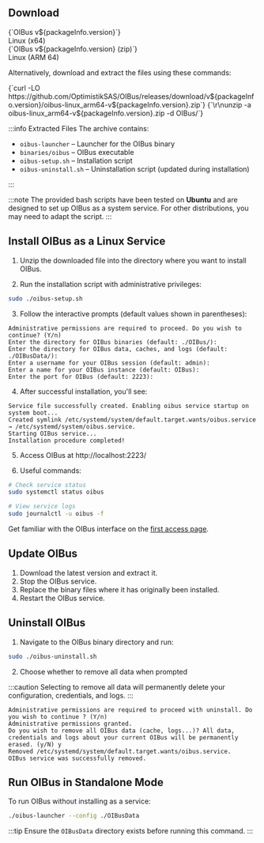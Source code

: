 
## Download

<div style={{ display: 'flex', justifyContent: 'space-around' }}>
  <DownloadButton
    link={`https://github.com/OptimistikSAS/OIBus/releases/download/v${packageInfo.version}/oibus-linux_x64-v${packageInfo.version}.zip`}
  >
    <div>
      <div>{`OIBus v${packageInfo.version}`}</div>
      <div>Linux (x64)</div>
    </div>
  </DownloadButton>
  <DownloadButton
    link={`https://github.com/OptimistikSAS/OIBus/releases/download/v${packageInfo.version}/oibus-linux_arm64-v${packageInfo.version}.zip`}
  >
    <div>
      <div>{`OIBus v${packageInfo.version} (zip)`}</div>
      <div>Linux (ARM 64)</div>
    </div>
  </DownloadButton>
</div>

Alternatively, download and extract the files using these commands:

<CodeBlock language="bash">
  {`curl -LO https://github.com/OptimistikSAS/OIBus/releases/download/v${packageInfo.version}/oibus-linux_arm64-v${packageInfo.version}.zip`}
  {`\r\nunzip -a oibus-linux_arm64-v${packageInfo.version}.zip -d OIBus/`}
</CodeBlock>

:::info Extracted Files
The archive contains:

- `oibus-launcher` – Launcher for the OIBus binary
- `binaries/oibus` – OIBus executable
- `oibus-setup.sh` – Installation script
- `oibus-uninstall.sh` – Uninstallation script (updated during installation)

:::

:::note
The provided bash scripts have been tested on **Ubuntu** and are designed to set up OIBus as a system service. For other distributions, you may need to adapt the script.
:::

## Install OIBus as a Linux Service

1. Unzip the downloaded file into the directory where you want to install OIBus.

2. Run the installation script with administrative privileges:

```bash
sudo ./oibus-setup.sh
```

3. Follow the interactive prompts (default values shown in parentheses):

```
Administrative permissions are required to proceed. Do you wish to continue? (Y/n)
Enter the directory for OIBus binaries (default: ./OIBus/):
Enter the directory for OIBus data, caches, and logs (default: ./OIBusData/):
Enter a username for your OIBus session (default: admin):
Enter a name for your OIBus instance (default: OIBus):
Enter the port for OIBus (default: 2223):
```

4. After successful installation, you'll see:

```
Service file successfully created. Enabling oibus service startup on system boot...
Created symlink /etc/systemd/system/default.target.wants/oibus.service → /etc/systemd/system/oibus.service.
Starting OIBus service...
Installation procedure completed!
```

5. Access OIBus at http://localhost:2223/

6. Useful commands:

```bash
# Check service status
sudo systemctl status oibus

# View service logs
sudo journalctl -u oibus -f
```

Get familiar with the OIBus interface on the [first access page](./first-access.mdx).

## Update OIBus

1. Download the latest version and extract it.
2. Stop the OIBus service.
3. Replace the binary files where it has originally been installed.
4. Restart the OIBus service.

## Uninstall OIBus

1. Navigate to the OIBus binary directory and run:

```bash
sudo ./oibus-uninstall.sh
```

2. Choose whether to remove all data when prompted

:::caution
Selecting to remove all data will permanently delete your configuration, credentials, and logs.
:::

```
Administrative permissions are required to proceed with uninstall. Do you wish to continue ? (Y/n)
Administrative permissions granted.
Do you wish to remove all OIBus data (cache, logs...)? All data, credentials and logs about your current OIBus will be permanently erased. (y/N) y
Removed /etc/systemd/system/default.target.wants/oibus.service.
OIBus service was successfully removed.
```

## Run OIBus in Standalone Mode

To run OIBus without installing as a service:

```bash
./oibus-launcher --config ./OIBusData
```

:::tip
Ensure the `OIBusData` directory exists before running this command.
:::
